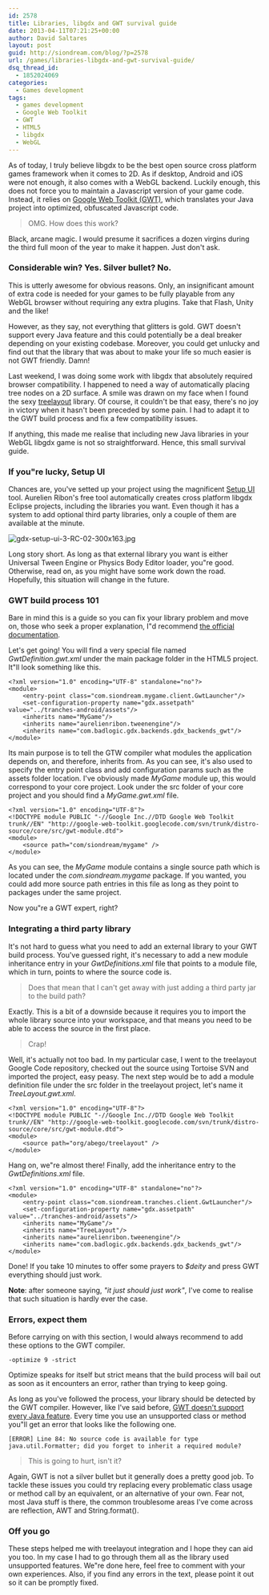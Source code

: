```yaml
---
id: 2578
title: Libraries, libgdx and GWT survival guide
date: 2013-04-11T07:21:25+00:00
author: David Saltares
layout: post
guid: http://siondream.com/blog/?p=2578
url: /games/libraries-libgdx-and-gwt-survival-guide/
dsq_thread_id:
  - 1852024069
categories:
  - Games development
tags:
  - games development
  - Google Web Toolkit
  - GWT
  - HTML5
  - libgdx
  - WebGL
---
```


As of today, I truly believe libgdx to be the best open source cross platform games framework when it comes to 2D. As if desktop, Android and iOS were not enough, it also comes with a WebGL backend. Luckily enough, this does not force you to maintain a Javascript version of your game code. Instead, it relies on [Google Web Toolkit (GWT)](https://developers.google.com/web-toolkit/), which translates your Java project into optimized, obfuscated Javascript code.

> OMG. How does this work?

Black, arcane magic. I would presume it sacrifices a dozen virgins during the third full moon of the year to make it happen. Just don't ask.

### Considerable win? Yes. Silver bullet? No.

This is utterly awesome for obvious reasons. Only, an insignificant amount of extra code is needed for your games to be fully playable from any WebGL browser without requiring any extra plugins. Take that Flash, Unity and the like!

However, as they say, not everything that glitters is gold. GWT doesn't support every Java feature and this could potentially be a deal breaker depending on your existing codebase. Moreover, you could get unlucky and find out that the library that was about to make your life so much easier is not GWT friendly. Damn!

Last weekend, I was doing some work with libgdx that absolutely required browser compatibility. I happened to need a way of automatically placing tree nodes on a 2D surface. A smile was drawn on my face when I found the sexy [treelayout](https://code.google.com/p/treelayout/) library. Of course, it couldn't be that easy, there's no joy in victory when it hasn't been preceded by some pain. I had to adapt it to the GWT build process and fix a few compatibility issues.

If anything, this made me realise that including new Java libraries in your WebGL libgdx game is not so straightforward. Hence, this small survival guide.

### If you"re lucky, Setup UI

Chances are, you've setted up your project using the magnificent [Setup UI](http://www.aurelienribon.com/blog/2012/09/libgdx-project-setup-v3-0-0/) tool. Aurelien Ribon's free tool automatically creates cross platform libgdx Eclipse projects, including the libraries you want. Even though it has a system to add optional third party libraries, only a couple of them are available at the minute.

![gdx-setup-ui-3-RC-02-300x163.jpg](/img/wp/gdx-setup-ui-3-RC-02.webp)

Long story short. As long as that external library you want is either Universal Tween Engine or Physics Body Editor loader, you"re good. Otherwise, read on, as you might have some work down the road. Hopefully, this situation will change in the future.

### GWT build process 101

Bare in mind this is a guide so you can fix your library problem and move on, those who seek a proper explanation, I"d recommend [the official documentation](https://developers.google.com/web-toolkit/doc/latest/DevGuideOrganizingProjects).

Let's get going! You will find a very special file named _GwtDefinition.gwt.xml_ under the main package folder in the HTML5 project. It"ll look something like this.

```
<?xml version="1.0" encoding="UTF-8" standalone="no"?>
<module>
    <entry-point class="com.siondream.mygame.client.GwtLauncher"/>
    <set-configuration-property name="gdx.assetpath" value="../tranches-android/assets"/>
    <inherits name="MyGame"/>
    <inherits name="aurelienribon.tweenengine"/>
    <inherits name="com.badlogic.gdx.backends.gdx_backends_gwt"/>
</module>
```

Its main purpose is to tell the GTW compiler what modules the application depends on, and therefore, inherits from. As you can see, it's also used to specify the entry point class and add configuration params such as the assets folder location. I've obviously made _MyGame_ module up, this would correspond to your core project. Look under the src folder of your core project and you should find a _MyGame.gwt.xml_ file.

```
<?xml version="1.0" encoding="UTF-8"?>
<!DOCTYPE module PUBLIC "-//Google Inc.//DTD Google Web Toolkit trunk//EN" "http://google-web-toolkit.googlecode.com/svn/trunk/distro-source/core/src/gwt-module.dtd">
<module>
	<source path="com/siondream/mygame" />
</module>
```

As you can see, the _MyGame_ module contains a single source path which is located under the _com.siondream.mygame_ package. If you wanted, you could add more source path entries in this file as long as they point to packages under the same project.

Now you"re a GWT expert, right?

### Integrating a third party library

It's not hard to guess what you need to add an external library to your GWT build process. You've guessed right, it's necessary to add a new module inheritance entry in your _GwtDefinitions.xml_ file that points to a module file, which in turn, points to where the source code is.

> Does that mean that I can't get away with just adding a third party jar to the build path?

Exactly. This is a bit of a downside because it requires you to import the whole library source into your workspace, and that means you need to be able to access the source in the first place.

> Crap!

Well, it's actually not too bad. In my particular case, I went to the treelayout Google Code repository, checked out the source using Tortoise SVN and imported the project, easy peasy. The next step would be to add a module definition file under the src folder in the treelayout project, let's name it _TreeLayout.gwt.xml_.

```
<?xml version="1.0" encoding="UTF-8"?>
<!DOCTYPE module PUBLIC "-//Google Inc.//DTD Google Web Toolkit trunk//EN" "http://google-web-toolkit.googlecode.com/svn/trunk/distro-source/core/src/gwt-module.dtd">
<module>
	<source path="org/abego/treelayout" />
</module>
```

Hang on, we"re almost there! Finally, add the inheritance entry to the _GwtDefinitions.xml_ file.

```
<?xml version="1.0" encoding="UTF-8" standalone="no"?>
<module>
    <entry-point class="com.siondream.tranches.client.GwtLauncher"/>
    <set-configuration-property name="gdx.assetpath" value="../tranches-android/assets"/>
    <inherits name="MyGame"/>
    <inherits name="TreeLayout"/>
    <inherits name="aurelienribon.tweenengine"/>
    <inherits name="com.badlogic.gdx.backends.gdx_backends_gwt"/>
</module>
```

Done! If you take 10 minutes to offer some prayers to _$deity_ and press GWT everything should just work.

**Note**: after someone saying, _"it just should just work"_, I've come to realise that such situation is hardly ever the case.

### Errors, expect them

Before carrying on with this section, I would always recommend to add these options to the GWT compiler.

```
-optimize 9 -strict
```

Optimize speaks for itself but strict means that the build process will bail out as soon as it encounters an error, rather than trying to keep going.

As long as you've followed the process, your library should be detected by the GWT compiler. However, like I've said before, [GWT doesn't support every Java feature](https://developers.google.com/web-toolkit/doc/latest/DevGuideCodingBasicsCompatibility). Every time you use an unsupported class or method you"ll get an error that looks like the following one.

```
[ERROR] Line 84: No source code is available for type java.util.Formatter; did you forget to inherit a required module?
```

> This is going to hurt, isn't it?

Again, GWT is not a silver bullet but it generally does a pretty good job. To tackle these issues you could try replacing every problematic class usage or method call by an equivalent, or an alternative of your own. Fear not, most Java stuff is there, the common troublesome areas I've come across are reflection, AWT and String.format().

### Off you go

These steps helped me with treelayout integration and I hope they can aid you too. In my case I had to go through them all as the library used unsupported features. We"re done here, feel free to comment with your own experiences. Also, if you find any errors in the text, please point it out so it can be promptly fixed.
